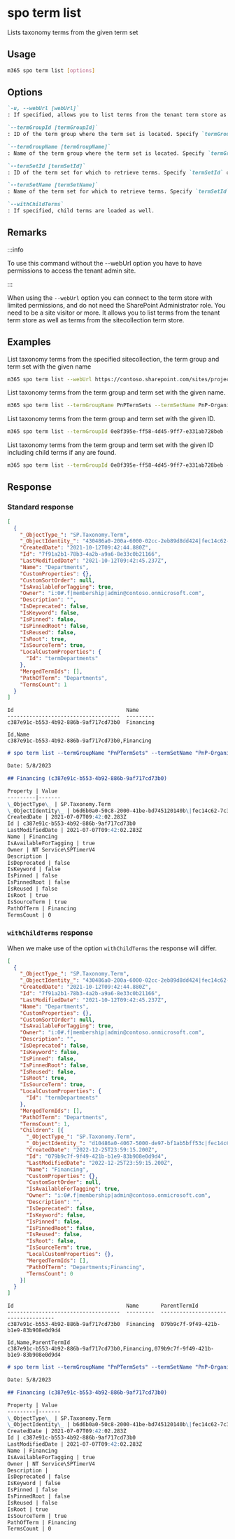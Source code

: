 
# spo term list

Lists taxonomy terms from the given term set

## Usage

```sh
m365 spo term list [options]
```

## Options

```md definition-list
`-u, --webUrl [webUrl]`
: If specified, allows you to list terms from the tenant term store as well as the sitecollection specific term store. Defaults to the tenant admin site.

`--termGroupId [termGroupId]`
: ID of the term group where the term set is located. Specify `termGroupId` or `termGroupName` but not both.

`--termGroupName [termGroupName]`
: Name of the term group where the term set is located. Specify `termGroupId` or `termGroupName` but not both.

`--termSetId [termSetId]`
: ID of the term set for which to retrieve terms. Specify `termSetId` or `termSetName` but not both.

`--termSetName [termSetName]`
: Name of the term set for which to retrieve terms. Specify `termSetId` or `termSetName` but not both.

`--withChildTerms`
: If specified, child terms are loaded as well.
```

<Global />

## Remarks

:::info

To use this command without the --webUrl option you have to have permissions to access the tenant admin site.

:::

When using the `--webUrl` option you can connect to the term store with limited permissions, and do not need the SharePoint Administrator role. You need to be a site visitor or more. It allows you to list terms from the tenant term store as well as terms from the sitecollection term store.

## Examples

List taxonomy terms from the specified sitecollection, the term group and term set with the given name

```sh
m365 spo term list --webUrl https://contoso.sharepoint.com/sites/project-x --termGroupName PnPTermSets --termSetName PnP-Organizations
```

List taxonomy terms from the term group and term set with the given name.

```sh
m365 spo term list --termGroupName PnPTermSets --termSetName PnP-Organizations
```

List taxonomy terms from the term group and term set with the given ID.

```sh
m365 spo term list --termGroupId 0e8f395e-ff58-4d45-9ff7-e331ab728beb --termSetId 0e8f395e-ff58-4d45-9ff7-e331ab728bec
```

List taxonomy terms from the term group and term set with the given ID including child terms if any are found.

```sh
m365 spo term list --termGroupId 0e8f395e-ff58-4d45-9ff7-e331ab728beb --termSetId 0e8f395e-ff58-4d45-9ff7-e331ab728bec --withChildTerms
```

## Response

### Standard response

<Tabs>
  <TabItem value="JSON">

  ```json
  [
    {
      "_ObjectType_": "SP.Taxonomy.Term",
      "_ObjectIdentity_": "430486a0-200a-6000-02cc-2eb89d8dd424|fec14c62-7c3b-481b-851b-c80d7802b224:te:kTm3XibpGUiE5nxBtVMTf14Jch8b6X1EtvEo9yq4/mCesjVWlBPHRaBqFOZeTRSNsaKRf7N4K0qppo4zwLIRZg==",
      "CreatedDate": "2021-10-12T09:42:44.880Z",
      "Id": "7f91a2b1-78b3-4a2b-a9a6-8e33c0b21166",
      "LastModifiedDate": "2021-10-12T09:42:45.237Z",
      "Name": "Departments",
      "CustomProperties": {},
      "CustomSortOrder": null,
      "IsAvailableForTagging": true,
      "Owner": "i:0#.f|membership|admin@contoso.onmicrosoft.com",
      "Description": "",
      "IsDeprecated": false,
      "IsKeyword": false,
      "IsPinned": false,
      "IsPinnedRoot": false,
      "IsReused": false,
      "IsRoot": true,
      "IsSourceTerm": true,
      "LocalCustomProperties": {
        "Id": "termDepartments"
      },
      "MergedTermIds": [],
      "PathOfTerm": "Departments",
      "TermsCount": 1
    }
  ]
  ```

  </TabItem>
  <TabItem value="Text">

  ```text
  Id                                    Name      
  ------------------------------------  ---------
  c387e91c-b553-4b92-886b-9af717cd73b0  Financing
  ```

  </TabItem>
  <TabItem value="CSV">

  ```csv
  Id,Name
  c387e91c-b553-4b92-886b-9af717cd73b0,Financing
  ```

  </TabItem>
  <TabItem value="Markdown">

  ```md
  # spo term list --termGroupName "PnPTermSets" --termSetName "PnP-Organizations"

  Date: 5/8/2023

  ## Financing (c387e91c-b553-4b92-886b-9af717cd73b0)

  Property | Value
  ---------|-------
  \_ObjectType\_ | SP.Taxonomy.Term
  \_ObjectIdentity\_ | b6d6b0a0-50c8-2000-41be-bd745120140b\|fec14c62-7c3b-481b-851b-c80d7802b224:te:aCf0Cz4D9UOS7+b/OlUY5XrNqUp10tpPhLK4MIXc7g/qydiOUnAdTKTXucEL/+pvpnFcKyvXqEmjv9gGNthbRA==
  CreatedDate | 2021-07-07T09:42:02.283Z
  Id | c387e91c-b553-4b92-886b-9af717cd73b0
  LastModifiedDate | 2021-07-07T09:42:02.283Z
  Name | Financing
  IsAvailableForTagging | true
  Owner | NT Service\SPTimerV4
  Description |
  IsDeprecated | false
  IsKeyword | false
  IsPinned | false
  IsPinnedRoot | false
  IsReused | false
  IsRoot | true
  IsSourceTerm | true
  PathOfTerm | Financing
  TermsCount | 0
  ```

  </TabItem>
</Tabs>

### `withChildTerms` response

When we make use of the option `withChildTerms` the response will differ. 

<Tabs>
  <TabItem value="JSON">

  ```json
  [
    {
      "_ObjectType_": "SP.Taxonomy.Term",
      "_ObjectIdentity_": "430486a0-200a-6000-02cc-2eb89d8dd424|fec14c62-7c3b-481b-851b-c80d7802b224:te:kTm3XibpGUiE5nxBtVMTf14Jch8b6X1EtvEo9yq4/mCesjVWlBPHRaBqFOZeTRSNsaKRf7N4K0qppo4zwLIRZg==",
      "CreatedDate": "2021-10-12T09:42:44.880Z",
      "Id": "7f91a2b1-78b3-4a2b-a9a6-8e33c0b21166",
      "LastModifiedDate": "2021-10-12T09:42:45.237Z",
      "Name": "Departments",
      "CustomProperties": {},
      "CustomSortOrder": null,
      "IsAvailableForTagging": true,
      "Owner": "i:0#.f|membership|admin@contoso.onmicrosoft.com",
      "Description": "",
      "IsDeprecated": false,
      "IsKeyword": false,
      "IsPinned": false,
      "IsPinnedRoot": false,
      "IsReused": false,
      "IsRoot": true,
      "IsSourceTerm": true,
      "LocalCustomProperties": {
        "Id": "termDepartments"
      },
      "MergedTermIds": [],
      "PathOfTerm": "Departments",
      "TermsCount": 1,
      "Children": [{
        "_ObjectType_": "SP.Taxonomy.Term",
        "_ObjectIdentity_": "d10486a0-4067-5000-de97-bf1ab5bff53c|fec14c62-7c3b-481b-851b-c80d7802b224:te:kTm3XibpGUiE5nxBtVMTf14Jch8b6X1EtvEo9yq4/mCesjVWlBPHRaBqFOZeTRSNf5ybB0mfG0Kx6YO5CODZ1A==",
        "CreatedDate": "2022-12-25T23:59:15.200Z",
        "Id": "079b9c7f-9f49-421b-b1e9-83b908e0d9d4",
        "LastModifiedDate": "2022-12-25T23:59:15.200Z",
        "Name": "Financing",
        "CustomProperties": {},
        "CustomSortOrder": null,
        "IsAvailableForTagging": true,
        "Owner": "i:0#.f|membership|admin@contoso.onmicrosoft.com",
        "Description": "",
        "IsDeprecated": false,
        "IsKeyword": false,
        "IsPinned": false,
        "IsPinnedRoot": false,
        "IsReused": false,
        "IsRoot": false,
        "IsSourceTerm": true,
        "LocalCustomProperties": {},
        "MergedTermIds": [],
        "PathOfTerm": "Departments;Financing",
        "TermsCount": 0
      }]
    }
  ]
  ```

  </TabItem>
  <TabItem value="Text">

  ```text
  Id                                    Name       ParentTermId
  ------------------------------------  ---------  ------------------------------------
  c387e91c-b553-4b92-886b-9af717cd73b0  Financing  079b9c7f-9f49-421b-b1e9-83b908e0d9d4
  ```

  </TabItem>
  <TabItem value="CSV">

  ```csv
  Id,Name,ParentTermId
  c387e91c-b553-4b92-886b-9af717cd73b0,Financing,079b9c7f-9f49-421b-b1e9-83b908e0d9d4
  ```

  </TabItem>
  <TabItem value="Markdown">

  ```md
  # spo term list --termGroupName "PnPTermSets" --termSetName "PnP-Organizations" --withChildTerms "true"

  Date: 5/8/2023

  ## Financing (c387e91c-b553-4b92-886b-9af717cd73b0)

  Property | Value
  ---------|-------
  \_ObjectType\_ | SP.Taxonomy.Term
  \_ObjectIdentity\_ | b6d6b0a0-50c8-2000-41be-bd745120140b\|fec14c62-7c3b-481b-851b-c80d7802b224:te:aCf0Cz4D9UOS7+b/OlUY5XrNqUp10tpPhLK4MIXc7g/qydiOUnAdTKTXucEL/+pvpnFcKyvXqEmjv9gGNthbRA==
  CreatedDate | 2021-07-07T09:42:02.283Z
  Id | c387e91c-b553-4b92-886b-9af717cd73b0
  LastModifiedDate | 2021-07-07T09:42:02.283Z
  Name | Financing
  IsAvailableForTagging | true
  Owner | NT Service\SPTimerV4
  Description |
  IsDeprecated | false
  IsKeyword | false
  IsPinned | false
  IsPinnedRoot | false
  IsReused | false
  IsRoot | true
  IsSourceTerm | true
  PathOfTerm | Financing
  TermsCount | 0
  ```

  </TabItem>
</Tabs>

